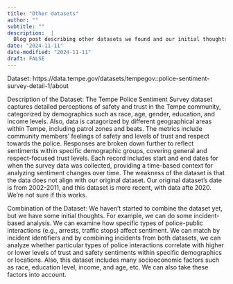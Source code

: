 ```yaml
---
title: "Other datasets"
author: ""
subtitle: ""
description:  |
  Blog post describing other datasets we found and our initial thoughts to combine them.
date: "2024-11-11"
date-modified: "2024-11-11"
draft: FALSE
---
```



Dataset:
https://data.tempe.gov/datasets/tempegov::police-sentiment-survey-detail-1/about

Description of the Dataset:
The Tempe Police Sentiment Survey dataset captures detailed perceptions of safety and trust in the Tempe community, categorized by demographics such as race, age, gender, education, and income levels. Also, data is catagorized by different geographical areas within Tempe, including patrol zones and beats. The metrics include community members' feelings of safety and levels of trust and respect towards the police. Responses are broken down further to reflect sentiments within specific demographic groups, covering general and respect-focused trust levels. Each record includes start and end dates for when the survey data was collected, providing a time-based context for analyzing sentiment changes over time.
The weakness of the dataset is that the data does not align with our original dataset. Our original dataset's date is from 2002-2011, and this dataset is more recent, with data afte 2020. We're not sure if this works.

Combination of the Dataset:
We haven't started to combine the dataset yet, but we have some initial thoughts. For example, we can do some incident-based analysis. We can examine how specific types of police-public interactions (e.g., arrests, traffic stops) affect sentiment. We can match by incident identifiers and by combining incidents from both datasets, we can analyze whether particular types of police interactions correlate with higher or lower levels of trust and safety sentiments within specific demographics or locations. Also, this dataset includes many socioeconomic factors such as race, education level, income, and age, etc. We can also take these factors into account.



